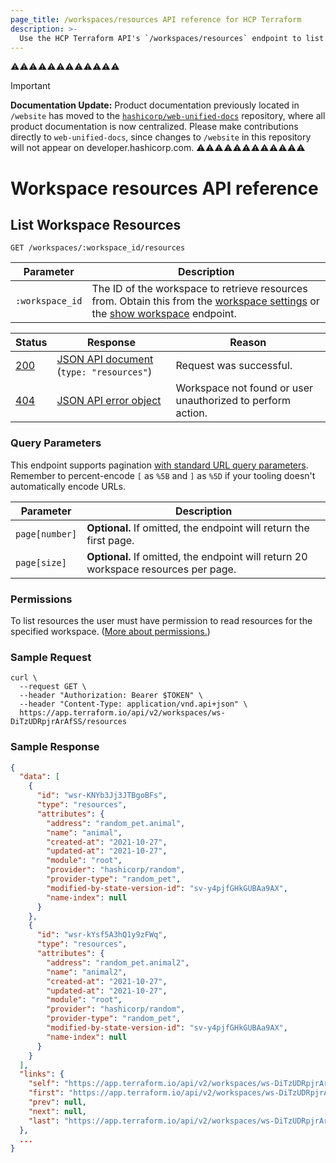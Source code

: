 ```yaml
---
page_title: /workspaces/resources API reference for HCP Terraform
description: >-
  Use the HCP Terraform API's `/workspaces/resources` endpoint to list all of a workspace's resources.
---
```

⚠️⚠️⚠️⚠️⚠️⚠️⚠️⚠️⚠️⚠️⚠️⚠️
> [!IMPORTANT]  
> **Documentation Update:** Product documentation previously located in `/website` has moved to the [`hashicorp/web-unified-docs`](https://github.com/hashicorp/web-unified-docs) repository, where all product documentation is now centralized. Please make contributions directly to `web-unified-docs`, since changes to `/website` in this repository will not appear on developer.hashicorp.com.
⚠️⚠️⚠️⚠️⚠️⚠️⚠️⚠️⚠️⚠️⚠️⚠️

[200]: https://developer.mozilla.org/en-US/docs/Web/HTTP/Status/200

[201]: https://developer.mozilla.org/en-US/docs/Web/HTTP/Status/201

[202]: https://developer.mozilla.org/en-US/docs/Web/HTTP/Status/202

[204]: https://developer.mozilla.org/en-US/docs/Web/HTTP/Status/204

[400]: https://developer.mozilla.org/en-US/docs/Web/HTTP/Status/400

[401]: https://developer.mozilla.org/en-US/docs/Web/HTTP/Status/401

[403]: https://developer.mozilla.org/en-US/docs/Web/HTTP/Status/403

[404]: https://developer.mozilla.org/en-US/docs/Web/HTTP/Status/404

[409]: https://developer.mozilla.org/en-US/docs/Web/HTTP/Status/409

[412]: https://developer.mozilla.org/en-US/docs/Web/HTTP/Status/412

[422]: https://developer.mozilla.org/en-US/docs/Web/HTTP/Status/422

[429]: https://developer.mozilla.org/en-US/docs/Web/HTTP/Status/429

[500]: https://developer.mozilla.org/en-US/docs/Web/HTTP/Status/500

[504]: https://developer.mozilla.org/en-US/docs/Web/HTTP/Status/504

[JSON API document]: /terraform/cloud-docs/api-docs#json-api-documents

[JSON API error object]: https://jsonapi.org/format/#error-objects

# Workspace resources API reference

## List Workspace Resources

`GET /workspaces/:workspace_id/resources`

| Parameter       | Description                                                                                                                                                                                                      |
| --------------- | ---------------------------------------------------------------------------------------------------------------------------------------------------------------------------------------------------------------- |
| `:workspace_id` | The ID of the workspace to retrieve resources from. Obtain this from the [workspace settings](/terraform/cloud-docs/workspaces/settings) or the [show workspace](/terraform/cloud-docs/api-docs/workspaces#show-workspace) endpoint. |

| Status  | Response                                    | Reason                                                      |
| ------- | ------------------------------------------- | ----------------------------------------------------------- |
| [200][] | [JSON API document][] (`type: "resources"`) | Request was successful.                                     |
| [404][] | [JSON API error object][]                   | Workspace not found or user unauthorized to perform action. |

### Query Parameters

This endpoint supports pagination [with standard URL query parameters](/terraform/cloud-docs/api-docs#query-parameters). Remember to percent-encode `[` as `%5B` and `]` as `%5D` if your tooling doesn't automatically encode URLs.

| Parameter      | Description                                                                         |
| -------------- | ----------------------------------------------------------------------------------- |
| `page[number]` | **Optional.** If omitted, the endpoint will return the first page.                  |
| `page[size]`   | **Optional.** If omitted, the endpoint will return 20 workspace resources per page. |

### Permissions

To list resources the user must have permission to read resources for the specified workspace. ([More about permissions.](/terraform/cloud-docs/users-teams-organizations/permissions))

[permissions-citation]: #intentionally-unused---keep-for-maintainers

### Sample Request

```shell
curl \
  --request GET \
  --header "Authorization: Bearer $TOKEN" \
  --header "Content-Type: application/vnd.api+json" \
  https://app.terraform.io/api/v2/workspaces/ws-DiTzUDRpjrArAfSS/resources
```

### Sample Response

```json
{
  "data": [
    {
      "id": "wsr-KNYb3Jj3JTBgoBFs",
      "type": "resources",
      "attributes": {
        "address": "random_pet.animal",
        "name": "animal",
        "created-at": "2021-10-27",
        "updated-at": "2021-10-27",
        "module": "root",
        "provider": "hashicorp/random",
        "provider-type": "random_pet",
        "modified-by-state-version-id": "sv-y4pjfGHkGUBAa9AX",
        "name-index": null
      }
    },
    {
      "id": "wsr-kYsf5A3hQ1y9zFWq",
      "type": "resources",
      "attributes": {
        "address": "random_pet.animal2",
        "name": "animal2",
        "created-at": "2021-10-27",
        "updated-at": "2021-10-27",
        "module": "root",
        "provider": "hashicorp/random",
        "provider-type": "random_pet",
        "modified-by-state-version-id": "sv-y4pjfGHkGUBAa9AX",
        "name-index": null
      }
    }
  ],
  "links": {
    "self": "https://app.terraform.io/api/v2/workspaces/ws-DiTzUDRpjrArAfSS/resources?page%5Bnumber%5D=1&page%5Bsize%5D=20",
    "first": "https://app.terraform.io/api/v2/workspaces/ws-DiTzUDRpjrArAfSS/resources?page%5Bnumber%5D=1&page%5Bsize%5D=20",
    "prev": null,
    "next": null,
    "last": "https://app.terraform.io/api/v2/workspaces/ws-DiTzUDRpjrArAfSS/resources?page%5Bnumber%5D=1&page%5Bsize%5D=20"
  },
  ...
}
```
